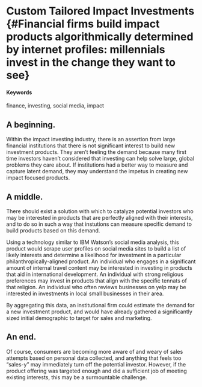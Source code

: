 # Custom Tailored Impact Investments {#Financial firms build impact products algorithmically determined by internet profiles: millennials invest in the change they want to see}

#### Keywords

finance, investing, social media, impact

## A beginning.

Within the impact investing industry, there is an assertion from large financial institutions that there is not significant interest to build new investment products. They aren't feeling the demand because many first time investors haven't considered that investing can help solve large, global problems they care about. If institutions had a better way to measure and capture latent demand, they may understand the impetus in creating new impact focused products.

## A middle.

There should exist a solution with which to catalyze potential investors who may be interested in products that are perfectly aligned with their interests, and to do so in such a way that instutions can measure specific demand to build products based on this demand.

Using a technology similar to IBM Watson's social media analysis, this product would scrape user profiles on social media sites to build a list of likely interests and determine a likelihood for investment in a particular philanthropically-aligned product. An individual who engages in a significant amount of internal travel content may be interested in investing in products that aid in international development. An individual with strong religious preferences may invest in products that align with the specific tennats of that religion. An individual who often reviews businesses on yelp may be interested in investments in local small businesses in their area.

By aggregating this data, an institutional firm could estimate the demand for a new investment product, and would have already gathered a significantly sized initial demographic to target for sales and marketing.

## An end.

Of course, consumers are becoming more aware of and weary of sales attempts based on personal data collected, and anything that feels too "sales-y" may immediately turn off the potential investor. However, if the product offering was targeted enough and did a sufficient job of meeting existing interests, this may be a surmountable challenge.
